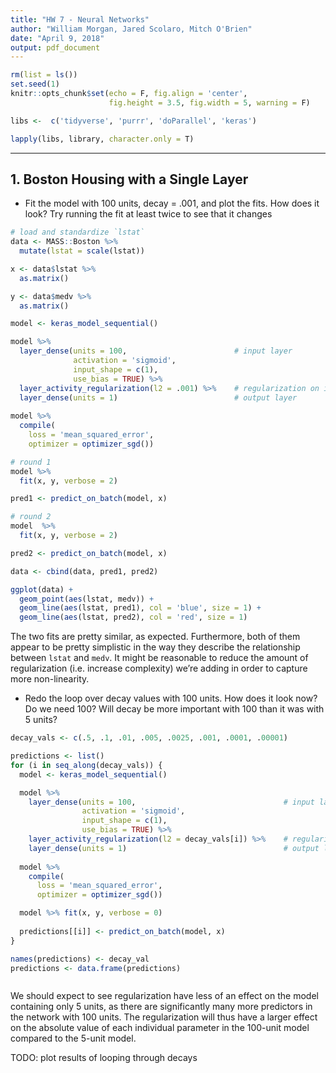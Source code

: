 ```yaml
---
title: "HW 7 - Neural Networks"
author: "William Morgan, Jared Scolaro, Mitch O'Brien"
date: "April 9, 2018"
output: pdf_document
---
```


```r
rm(list = ls())
set.seed(1)
knitr::opts_chunk$set(echo = F, fig.align = 'center',
                      fig.height = 3.5, fig.width = 5, warning = F)

libs <-  c('tidyverse', 'purrr', 'doParallel', 'keras')

lapply(libs, library, character.only = T)
```

***

## 1. Boston Housing with a Single Layer

- Fit the model with 100 units, decay = .001, and plot the fits. How does it look?
Try running the fit at least twice to see that it changes


```r
# load and standardize `lstat`
data <- MASS::Boston %>%
  mutate(lstat = scale(lstat))

x <- data$lstat %>%
  as.matrix()

y <- data$medv %>%
  as.matrix()


```

```r
model <- keras_model_sequential()

model %>%
  layer_dense(units = 100,                        # input layer
              activation = 'sigmoid',
              input_shape = c(1),
              use_bias = TRUE) %>%
  layer_activity_regularization(l2 = .001) %>%    # regularization on input
  layer_dense(units = 1)                          # output layer
  
model %>%
  compile(
    loss = 'mean_squared_error',
    optimizer = optimizer_sgd())
```

```r
# round 1
model %>%
  fit(x, y, verbose = 2)

pred1 <- predict_on_batch(model, x)

# round 2
model  %>%
  fit(x, y, verbose = 2)

pred2 <- predict_on_batch(model, x)

```

```r
data <- cbind(data, pred1, pred2)

ggplot(data) + 
  geom_point(aes(lstat, medv)) +
  geom_line(aes(lstat, pred1), col = 'blue', size = 1) +
  geom_line(aes(lstat, pred2), col = 'red', size = 1)
```

The two fits are pretty similar, as expected. Furthermore, both of them appear
to be pretty simplistic in the way they describe the relationship between
`lstat` and `medv`. It might be reasonable to reduce the amount of regularization
(i.e. increase complexity) we're adding in order to capture more non-linearity. 


- Redo the loop over decay values with 100 units. How does it look now? Do we 
need 100? Will decay be more important with 100 than it was with 5 units?

```r
decay_vals <- c(.5, .1, .01, .005, .0025, .001, .0001, .00001)

predictions <- list()
for (i in seq_along(decay_vals)) {
  model <- keras_model_sequential()

  model %>%
    layer_dense(units = 100,                                 # input layer
                activation = 'sigmoid',
                input_shape = c(1),
                use_bias = TRUE) %>%
    layer_activity_regularization(l2 = decay_vals[i]) %>%    # regularization on input
    layer_dense(units = 1)                                   # output layer
    
  model %>%
    compile(
      loss = 'mean_squared_error',
      optimizer = optimizer_sgd())

  model %>% fit(x, y, verbose = 0)
  
  predictions[[i]] <- predict_on_batch(model, x)
}

names(predictions) <- decay_val
predictions <- data.frame(predictions)



```

We should expect to see regularization have less of an effect on the model containing
only 5 units, as there are significantly many more predictors in the network 
with 100 units. The regularization will thus have a larger effect on the absolute 
value of each individual parameter in the 100-unit model compared to the 5-unit model.


TODO: plot results of looping through decays


